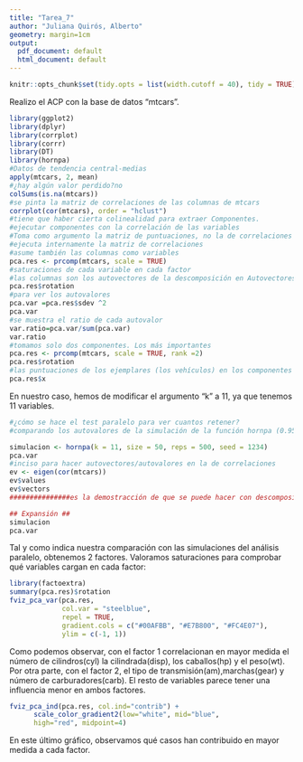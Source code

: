 ```yaml
---
title: "Tarea_7"
author: "Juliana Quirós, Alberto"
geometry: margin=1cm
output:
  pdf_document: default
  html_document: default
---
```


```r
knitr::opts_chunk$set(tidy.opts = list(width.cutoff = 40), tidy = TRUE)
```

Realizo el ACP con la base de datos "mtcars". 
```r
library(ggplot2)
library(dplyr)
library(corrplot)
library(corrr)
library(DT)
library(hornpa)
#Datos de tendencia central-medias
apply(mtcars, 2, mean)
#¿hay algún valor perdido?no
colSums(is.na(mtcars))
#se pinta la matriz de correlaciones de las columnas de mtcars
corrplot(cor(mtcars), order = "hclust")
#tiene que haber cierta colinealidad para extraer Componentes.
#ejecutar componentes con la correlación de las variables
#Toma como argumento la matriz de puntuaciones, no la de correlaciones
#ejecuta internamente la matriz de correlaciones
#asume también las columnas como variables
pca.res <- prcomp(mtcars, scale = TRUE)
#saturaciones de cada variable en cada factor
#las columnas son los autovectores de la descomposición en Autovectores/autovalores
pca.res$rotation
#para ver los autovalores
pca.var =pca.res$sdev ^2
pca.var
#se muestra el ratio de cada autovalor
var.ratio=pca.var/sum(pca.var)
var.ratio
#tomamos solo dos componentes. Los más importantes
pca.res <- prcomp(mtcars, scale = TRUE, rank =2)
pca.res$rotation
#las puntuaciones de los ejemplares (los vehículos) en los componentes
pca.res$x
```

En nuestro caso, hemos de modificar el argumento "k" a 11, ya que tenemos 11 variables.

```r
#¿cómo se hace el test paralelo para ver cuantos retener?
#comparando los autovalores de la simulación de la función hornpa (0.95) con los que ha arrojado nuestro análisis pca.var

simulacion <- hornpa(k = 11, size = 50, reps = 500, seed = 1234)
pca.var
#inciso para hacer autovectores/autovalores en la de correlaciones
ev <- eigen(cor(mtcars))
ev$values
ev$vectors
###############es la demostracción de que se puede hacer con descomposición directamente
```

```r
## Expansión ##
simulacion
pca.var
```
Tal y como indica nuestra comparación con las simulaciones del análisis paralelo, obtenemos 2 factores. Valoramos saturaciones para comprobar qué variables cargan en cada factor:

```r
library(factoextra)
summary(pca.res)$rotation
fviz_pca_var(pca.res,  
             col.var = "steelblue", 
             repel = TRUE, 
             gradient.cols = c("#00AFBB", "#E7B800", "#FC4E07"), 
             ylim = c(-1, 1))

```

Como podemos observar, con el factor 1 correlacionan en mayor medida el número de cilindros(cyl) la cilindrada(disp), los caballos(hp) y el peso(wt). \
Por otra parte, con el factor 2, el tipo de transmisión(am),marchas(gear) y número de carburadores(carb). El resto de variables parece tener una influencia menor en ambos factores.

```r
fviz_pca_ind(pca.res, col.ind="contrib") +
      scale_color_gradient2(low="white", mid="blue",
      high="red", midpoint=4)
```

En este último gráfico, observamos qué casos han contribuido en mayor medida a cada factor.
